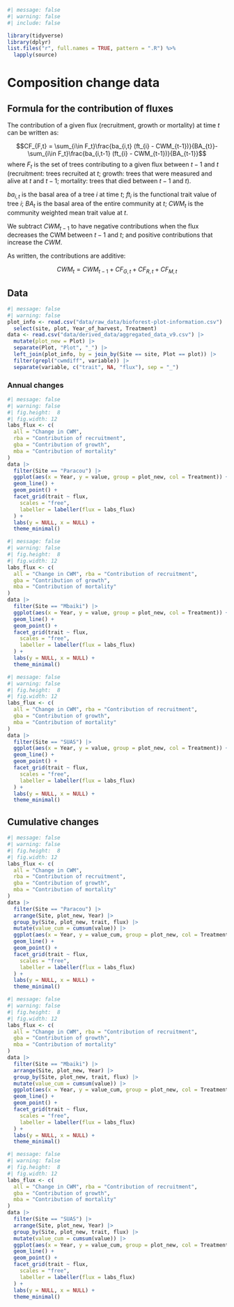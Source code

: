 ```r
#| message: false
#| warning: false
#| include: false

library(tidyverse)
library(dplyr)
list.files("r", full.names = TRUE, pattern = ".R") %>%
  lapply(source)
```

# Composition change data {.unnumbered}

## Formula for the contribution of fluxes

The contribution of a given flux (recruitment, growth or mortality) at time $t$ can be written as:

$$CF_{F,t} = \sum_{i\in F_t}\frac{ba_{i,t}  (ft_{i} - CWM_{t-1})}{BA_{t}}-\sum_{i\in F_t}\frac{ba_{i,t-1} (ft_{i} - CWM_{t-1})}{BA_{t-1}}$$ where $F_t$ is the set of trees contributing to a given flux between $t-1$ and $t$ (recruitment: trees recruited at $t$; growth: trees that were measured and alive at $t$ and $t-1$; mortality: trees that died between $t-1$ and $t$).

$ba_{i,t}$ is the basal area of a tree $i$ at time $t$; $ft_{i}$ is the functional trait value of tree $i$; $BA_t$ is the basal area of the entire community at $t$; $CWM_t$ is the community weighted mean trait value at $t$.

We subtract $CWM_{t-1}$ to have negative contributions when the flux decreases the CWM between $t-1$ and $t$; and positive contributions that increase the $CWM$.

As written, the contributions are additive:

$$CWM_t= CWM_{t-1} + CF_{G,t} + CF_{R,t}+CF_{M,t}$$

## Data

```r
#| message: false
#| warning: false
plot_info <- read.csv("data/raw_data/bioforest-plot-information.csv") |>
  select(site, plot, Year_of_harvest, Treatment)
data <- read.csv("data/derived_data/aggregated_data_v9.csv") |>
  mutate(plot_new = Plot) |>
  separate(Plot, "Plot", "_") |>
  left_join(plot_info, by = join_by(Site == site, Plot == plot)) |>
  filter(grepl("cwmdiff", variable)) |>
  separate(variable, c("trait", NA, "flux"), sep = "_")
```

### Annual changes

```r
#| message: false
#| warning: false
#| fig.height:  8
#| fig.width: 12
labs_flux <- c(
  all = "Change in CWM",
  rba = "Contribution of recruitment",
  gba = "Contribution of growth",
  mba = "Contribution of mortality"
)
data |>
  filter(Site == "Paracou") |>
  ggplot(aes(x = Year, y = value, group = plot_new, col = Treatment)) +
  geom_line() +
  geom_point() +
  facet_grid(trait ~ flux,
    scales = "free",
    labeller = labeller(flux = labs_flux)
  ) +
  labs(y = NULL, x = NULL) +
  theme_minimal()
```

```r
#| message: false
#| warning: false
#| fig.height:  8
#| fig.width: 12
labs_flux <- c(
  all = "Change in CWM", rba = "Contribution of recruitment",
  gba = "Contribution of growth",
  mba = "Contribution of mortality"
)
data |>
  filter(Site == "Mbaiki") |>
  ggplot(aes(x = Year, y = value, group = plot_new, col = Treatment)) +
  geom_line() +
  geom_point() +
  facet_grid(trait ~ flux,
    scales = "free",
    labeller = labeller(flux = labs_flux)
  ) +
  labs(y = NULL, x = NULL) +
  theme_minimal()
```

```r
#| message: false
#| warning: false
#| fig.height:  8
#| fig.width: 12
labs_flux <- c(
  all = "Change in CWM", rba = "Contribution of recruitment",
  gba = "Contribution of growth",
  mba = "Contribution of mortality"
)
data |>
  filter(Site == "SUAS") |>
  ggplot(aes(x = Year, y = value, group = plot_new, col = Treatment)) +
  geom_line() +
  geom_point() +
  facet_grid(trait ~ flux,
    scales = "free",
    labeller = labeller(flux = labs_flux)
  ) +
  labs(y = NULL, x = NULL) +
  theme_minimal()
```

## Cumulative changes

```r
#| message: false
#| warning: false
#| fig.height:  8
#| fig.width: 12
labs_flux <- c(
  all = "Change in CWM",
  rba = "Contribution of recruitment",
  gba = "Contribution of growth",
  mba = "Contribution of mortality"
)
data |>
  filter(Site == "Paracou") |>
  arrange(Site, plot_new, Year) |>
  group_by(Site, plot_new, trait, flux) |>
  mutate(value_cum = cumsum(value)) |>
  ggplot(aes(x = Year, y = value_cum, group = plot_new, col = Treatment)) +
  geom_line() +
  geom_point() +
  facet_grid(trait ~ flux,
    scales = "free",
    labeller = labeller(flux = labs_flux)
  ) +
  labs(y = NULL, x = NULL) +
  theme_minimal()
```

```r
#| message: false
#| warning: false
#| fig.height:  8
#| fig.width: 12
labs_flux <- c(
  all = "Change in CWM", rba = "Contribution of recruitment",
  gba = "Contribution of growth",
  mba = "Contribution of mortality"
)
data |>
  filter(Site == "Mbaiki") |>
  arrange(Site, plot_new, Year) |>
  group_by(Site, plot_new, trait, flux) |>
  mutate(value_cum = cumsum(value)) |>
  ggplot(aes(x = Year, y = value_cum, group = plot_new, col = Treatment)) +
  geom_line() +
  geom_point() +
  facet_grid(trait ~ flux,
    scales = "free",
    labeller = labeller(flux = labs_flux)
  ) +
  labs(y = NULL, x = NULL) +
  theme_minimal()
```

```r
#| message: false
#| warning: false
#| fig.height:  8
#| fig.width: 12
labs_flux <- c(
  all = "Change in CWM", rba = "Contribution of recruitment",
  gba = "Contribution of growth",
  mba = "Contribution of mortality"
)
data |>
  filter(Site == "SUAS") |>
  arrange(Site, plot_new, Year) |>
  group_by(Site, plot_new, trait, flux) |>
  mutate(value_cum = cumsum(value)) |>
  ggplot(aes(x = Year, y = value_cum, group = plot_new, col = Treatment)) +
  geom_line() +
  geom_point() +
  facet_grid(trait ~ flux,
    scales = "free",
    labeller = labeller(flux = labs_flux)
  ) +
  labs(y = NULL, x = NULL) +
  theme_minimal()
```
